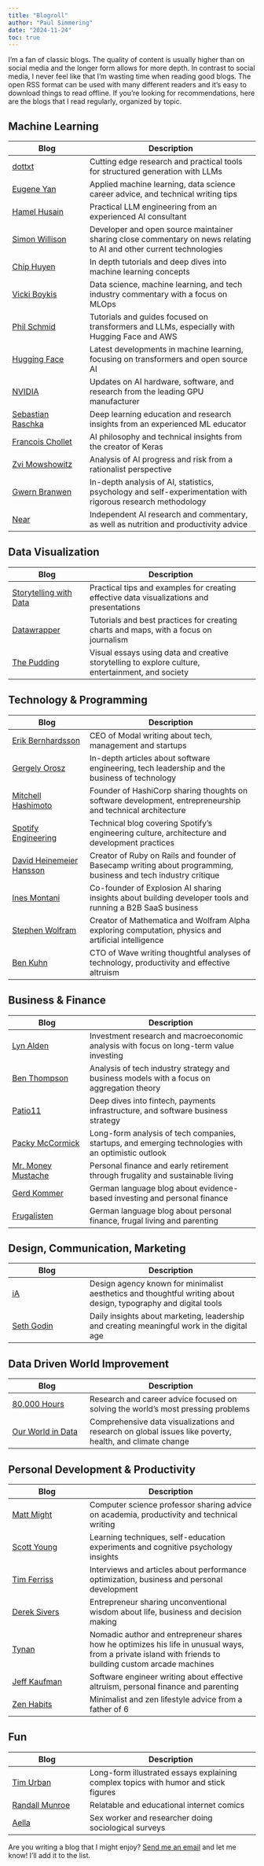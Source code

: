 ```yaml
---
title: "Blogroll"
author: "Paul Simmering"
date: "2024-11-24"
toc: true
---
```


I'm a fan of classic blogs. The quality of content is usually higher than on social media and the longer form allows for more depth. In contrast to social media, I never feel like that I'm wasting time when reading good blogs. The open RSS format can be used with many different readers and it's easy to download things to read offline. If you're looking for recommendations, here are the blogs that I read regularly, organized by topic.


## Machine Learning

| Blog | Description |
|------|-------------|
| [dottxt](https://blog.dottxt.co) | Cutting edge research and practical tools for structured generation with LLMs |
| [Eugene Yan](https://eugeneyan.com/writing/) | Applied machine learning, data science career advice, and technical writing tips |
| [Hamel Husain](https://hamel.dev) | Practical LLM engineering from an experienced AI consultant |
| [Simon Willison](https://simonwillison.net) | Developer and open source maintainer sharing close commentary on news relating to AI and other current technologies |
| [Chip Huyen](https://huyenchip.com/blog/) | In depth tutorials and deep dives into machine learning concepts |
| [Vicki Boykis](https://vickiboykis.com) | Data science, machine learning, and tech industry commentary with a focus on MLOps |
| [Phil Schmid](https://www.philschmid.de) | Tutorials and guides focused on transformers and LLMs, especially with Hugging Face and AWS |
| [Hugging Face](https://huggingface.co/blog) | Latest developments in machine learning, focusing on transformers and open source AI |
| [NVIDIA](https://blogs.nvidia.com) | Updates on AI hardware, software, and research from the leading GPU manufacturer |
| [Sebastian Raschka](https://magazine.sebastianraschka.com) | Deep learning education and research insights from an experienced ML educator |
| [Francois Chollet](https://fchollet.substack.com) | AI philosophy and technical insights from the creator of Keras |
| [Zvi Mowshowitz](https://thezvi.wordpress.com) | Analysis of AI progress and risk from a rationalist perspective |
| [Gwern Branwen](https://gwern.net) | In-depth analysis of AI, statistics, psychology and self-experimentation with rigorous research methodology |
| [Near](https://near.blog) | Independent AI research and commentary, as well as nutrition and productivity advice |

## Data Visualization

| Blog | Description |
|------|-------------|
| [Storytelling with Data](https://www.storytellingwithdata.com/blog/) | Practical tips and examples for creating effective data visualizations and presentations |
| [Datawrapper](https://blog.datawrapper.de) | Tutorials and best practices for creating charts and maps, with a focus on journalism |
| [The Pudding](https://pudding.cool) | Visual essays using data and creative storytelling to explore culture, entertainment, and society |

## Technology & Programming

| Blog | Description |
|------|-------------|
| [Erik Bernhardsson](https://erikbern.com) | CEO of Modal writing about tech, management and startups |
| [Gergely Orosz](https://blog.pragmaticengineer.com) | In-depth articles about software engineering, tech leadership and the business of technology |
| [Mitchell Hashimoto](https://mitchellh.com/writing) | Founder of HashiCorp sharing thoughts on software development, entrepreneurship and technical architecture |
| [Spotify Engineering](https://engineering.atspotify.com) | Technical blog covering Spotify's engineering culture, architecture and development practices |
| [David Heinemeier Hansson](https://world.hey.com/dhh) | Creator of Ruby on Rails and founder of Basecamp writing about programming, business and tech industry critique |
| [Ines Montani](https://staysaasy.com) | Co-founder of Explosion AI sharing insights about building developer tools and running a B2B SaaS business |
| [Stephen Wolfram](https://writings.stephenwolfram.com) | Creator of Mathematica and Wolfram Alpha exploring computation, physics and artificial intelligence |
| [Ben Kuhn](https://www.benkuhn.net) | CTO of Wave writing thoughtful analyses of technology, productivity and effective altruism |

## Business & Finance

| Blog | Description |
|------|-------------|
| [Lyn Alden](https://www.lynalden.com) | Investment research and macroeconomic analysis with focus on long-term value investing |
| [Ben Thompson](https://stratechery.com) | Analysis of tech industry strategy and business models with a focus on aggregation theory |
| [Patio11](https://www.bitsaboutmoney.com/archive/) | Deep dives into fintech, payments infrastructure, and software business strategy |
| [Packy McCormick](https://www.notboring.co) | Long-form analysis of tech companies, startups, and emerging technologies with an optimistic outlook |
| [Mr. Money Mustache](https://www.mrmoneymustache.com/blog/) | Personal finance and early retirement through frugality and sustainable living |
| [Gerd Kommer](https://gerd-kommer.de/blog/) | German language blog about evidence-based investing and personal finance |
| [Frugalisten](https://frugalisten.de) | German language blog about personal finance, frugal living and parenting |

## Design, Communication, Marketing

| Blog | Description |
|------|-------------|
| [iA](https://ia.net/news) | Design agency known for minimalist aesthetics and thoughtful writing about design, typography and digital tools |
| [Seth Godin](https://seths.blog) | Daily insights about marketing, leadership and creating meaningful work in the digital age |

## Data Driven World Improvement

| Blog | Description |
|------|-------------|
| [80,000 Hours](https://80000hours.org/all-articles/) | Research and career advice focused on solving the world's most pressing problems |
| [Our World in Data](https://ourworldindata.org) | Comprehensive data visualizations and research on global issues like poverty, health, and climate change |

## Personal Development & Productivity

| Blog | Description |
|------|-------------|
| [Matt Might](https://matt.might.net/articles/) | Computer science professor sharing advice on academia, productivity and technical writing |
| [Scott Young](https://www.scotthyoung.com/blog/) | Learning techniques, self-education experiments and cognitive psychology insights |
| [Tim Ferriss](https://tim.blog) | Interviews and articles about performance optimization, business and personal development |
| [Derek Sivers](https://sive.rs/blog) | Entrepreneur sharing unconventional wisdom about life, business and decision making |
| [Tynan](https://tynan.com) | Nomadic author and entrepreneur shares how he optimizes his life in unusual ways, from a private island with friends to building custom arcade machines |
| [Jeff Kaufman](https://www.jefftk.com/p/) | Software engineer writing about effective altruism, personal finance and parenting |
| [Zen Habits](https://zenhabits.net) | Minimalist and zen lifestyle advice from a father of 6 |

## Fun

| Blog | Description |
|------|-------------|
| [Tim Urban](https://waitbutwhy.com) | Long-form illustrated essays explaining complex topics with humor and stick figures |
| [Randall Munroe](https://xkcd.com) | Relatable and educational internet comics |
| [Aella](https://aella.substack.com) | Sex worker and researcher doing sociological surveys |

Are you writing a blog that I might enjoy? [Send me an email](mailto:paul@simmering.dev) and let me know! I'll add it to the list.
